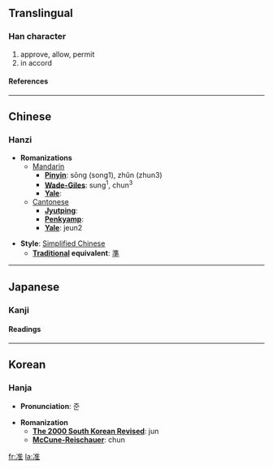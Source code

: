 {{see|準}}

==Translingual==
===Han character===
{{Han char|rad=冫|as=08|sn=10|four=3011<sub>4</sub>|canj=戈一人土 (IMOG)}}
# approve, allow, permit
# in accord
====References====
{{Han ref|kx=0132.370|dkj=01661|dj=0296.250|hdz=10299.040|uh=51C6|ud=20934|bh=ADE3|bd=44515}}
----

==Chinese==
===Hanzi===


* '''Romanizations'''
** [[Mandarin]]
*** '''[[Pinyin]]''': sōng (song1), zhǔn (zhun3)
*** '''[[Wade-Giles]]''': sung<sup>1</sup>, chun<sup>3</sup>
*** '''[[Yale]]''': 
**[[Cantonese]]
***'''[[Jyutping]]''':
***'''[[Penkyamp]]''': 
***'''[[Yale]]''': jeun2

* '''Style''': [[Simplified Chinese]] 
** '''[[Traditional Chinese|Traditional]] equivalent''': [[準]]


----
==Japanese==
===Kanji===
{{ja-kanji|grade=|rs=冫08}}
====Readings====
{{ja-readings|on=[[じゅん]] (jun), [[しゅん]] (shun)|kun=[[なぞらえる]] (nazoraeru)}}


----
==Korean==
===Hanja===

* '''Pronunciation''': 준

* '''Romanization'''
** '''[[The 2000 South Korean Revised Romanization|The 2000 South Korean Revised]]''': jun
** '''[[McCune-Reischauer]]''': chun


[[fr:准]]
[[la:准]]